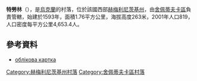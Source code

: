 {{coord|50|10|0|N|27|12|55|E|scale:100000|display=title}}

'''特勞林'''（{{lang-uk|Траулин}}），是[[烏克蘭|烏克蘭]]的村落，位於該國西部[[赫梅利尼茨基州|赫梅利尼茨基州]]，由[[舍佩蒂夫卡區|舍佩蒂夫卡區]]負責管轄，始建於1593年，面積1.76平方公里，海拔高度263米，2001年人口819，人口密度每平方公里4,653.4人。

==參考資料==
*[http://gska2.rada.gov.ua/pls/z7502/A005?rdat1=15.09.2010&rf7571=37269 облікова картка]{{dead link|date=2018年3月 |bot=InternetArchiveBot |fix-attempted=yes }}

{{DEFAULTSORT:Траулин}}
[[Category:赫梅利尼茨基州村落|Category:赫梅利尼茨基州村落]]
[[Category:舍佩蒂夫卡區村落|Category:舍佩蒂夫卡區村落]]


{{Khmelnytskyi-geo-stub}}